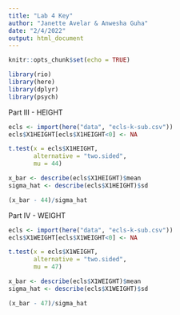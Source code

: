 ```yaml
---
title: "Lab 4 Key"
author: "Janette Avelar & Anwesha Guha"
date: "2/4/2022"
output: html_document
---
```


```r
knitr::opts_chunk$set(echo = TRUE)

library(rio)
library(here)
library(dplyr)
library(psych)
```

Part III - HEIGHT
```r
ecls <- import(here("data", "ecls-k-sub.csv"))
ecls$X1HEIGHT[ecls$X1HEIGHT<0] <- NA
```

```r
t.test(x = ecls$X1HEIGHT,
       alternative = "two.sided",
       mu = 44)

x_bar <- describe(ecls$X1HEIGHT)$mean
sigma_hat <- describe(ecls$X1HEIGHT)$sd

(x_bar - 44)/sigma_hat
```

Part IV - WEIGHT
```r
ecls <- import(here("data", "ecls-k-sub.csv"))
ecls$X1WEIGHT[ecls$X1WEIGHT<0] <- NA

t.test(x = ecls$X1WEIGHT,
       alternative = "two.sided",
       mu = 47)

x_bar <- describe(ecls$X1WEIGHT)$mean
sigma_hat <- describe(ecls$X1WEIGHT)$sd

(x_bar - 47)/sigma_hat
```

